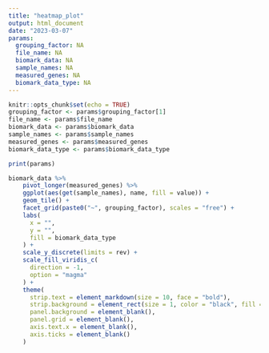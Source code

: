 ```yaml
---
title: "heatmap_plot"
output: html_document
date: "2023-03-07"
params:
  grouping_factor: NA
  file_name: NA
  biomark_data: NA
  sample_names: NA
  measured_genes: NA
  biomark_data_type: NA
---
```


```r
knitr::opts_chunk$set(echo = TRUE)
grouping_factor <- params$grouping_factor[1]
file_name <- params$file_name
biomark_data <- params$biomark_data
sample_names <- params$sample_names
measured_genes <- params$measured_genes
biomark_data_type <- params$biomark_data_type
```


```r
print(params)
```


```r
biomark_data %>%
    pivot_longer(measured_genes) %>%
    ggplot(aes(get(sample_names), name, fill = value)) +
    geom_tile() +
    facet_grid(paste0("~", grouping_factor), scales = "free") +
    labs(
      x = "",
      y = "",
      fill = biomark_data_type
    ) +
    scale_y_discrete(limits = rev) +
    scale_fill_viridis_c(
      direction = -1,
      option = "magma"
    ) +
    theme(
      strip.text = element_markdown(size = 10, face = "bold"),
      strip.background = element_rect(size = 1, color = "black", fill = NA),
      panel.background = element_blank(),
      panel.grid = element_blank(),
      axis.text.x = element_blank(),
      axis.ticks = element_blank()
    )
```

